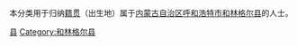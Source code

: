 {{Catnav|頁面分類|各種主題的頁面分類|依中国各省来作的分类|各地中国人|内蒙古人|呼和浩特人}}
{{Catnav|頁面分類|人物|各國人物|中国人|各地中国人|内蒙古人|呼和浩特人}}

本分类用于归纳[[籍贯|籍贯]]（出生地）属于[[内蒙古自治区|内蒙古自治区]][[呼和浩特市|呼和浩特市]][[和林格尔县|和林格尔县]]的人士。

[[Category:呼和浩特人|县]]
[[Category:和林格尔县|Category:和林格尔县]]